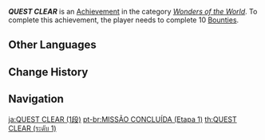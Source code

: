 {{Achievement Infobox
|title        = QUEST CLEAR
|id           = 81026
|order id     = 1027
|category     = Wonders of the World
|description  = Complete 10 [[Bounties]].
|requirements = 
|primogems    = 5
|tracking     = Tracks the total of completed Bounties.
|topic        = Reputation;Bounty
|set          = QUEST CLEAR
|tier         = 1
|tiers_total  = 3
|type         = Exploration
}}
'''''QUEST CLEAR''''' is an [[Achievement]] in the category ''[[Wonders of the World]]''. To complete this achievement, the player needs to complete 10 [[Bounties]].
<!--
==Trivia==

==Video Guides==
{{EVT
|video1   = 
|caption1 = 
}}
-->
==Other Languages==
{{Other Languages|Transclude=QUEST CLEAR}}

==Change History==
{{Change History|1.1}}
<!--
==References==
{{Reflist}}
-->
==Navigation==
{{Achievement Navbox}}

[[ja:QUEST CLEAR (1段)]]
[[pt-br:MISSÃO CONCLUÍDA (Etapa 1)]]
[[th:QUEST CLEAR (ระดับ 1)]]
